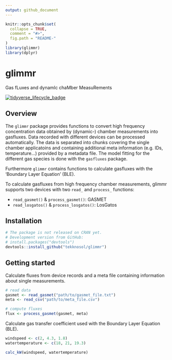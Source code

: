 ```yaml
---
output: github_document
---
```


<!-- README.md is generated from README.Rmd. Please edit that file -->

```r
knitr::opts_chunk$set(
  collapse = TRUE,
  comment = "#>",
  fig.path = "README-"
)
library(glimmr)
library(dplyr)
```

# glimmr
Gas fLuxes and dynamIc chaMber MeasuRements

[![tidyverse_lifecycle_badge](https://img.shields.io/badge/lifecycle-experimental-orange.svg)](https://www.tidyverse.org/lifecycle/#experimental)

## Overview
The `glimmr` package provides functions to convert high frequency concentration data
obtained by (dynamic-) chamber measurements into gasfluxes. Data recorded with different devices can be processed automatically. The data is separated into chunks covering the single chamber applicatoins and containing additional meta information (e.g. IDs, temperature...) provided by a metadata file.
The model fitting for the different gas species is done with the `gasfluxes` package.

Furthermore `glimmr` contains functions to calculate gasfluxes with the 'Boundary Layer Equation' (BLE). 

To calculate gasfluxes from high frequency chamber measurements, glimmr supports two devices with two `read_` and `process_` functions:

* `read_gasmet()` & `process_gasmet()`: GASMET
* `read_losgatos()` & `process_losgatos()`: LosGatos

## Installation

```r
# The package is not released on CRAN yet.
# Development version from GitHub:
# install.packages("devtools")
devtools::install_github("tekknosol/glimmr")
```

## Getting started
Calculate fluxes from device records and a meta file containing information about single measurements.

```r
# read data
gasmet <- read_gasmet("path/to/gasmet_file.txt")
meta <- read_csv("path/to/meta_file.csv")

# compute fluxes
flux <- process_gasmet(gasmet, meta)
```

Calculate gas transfer coefficient used with the Boundary Layer Equation (BLE).

```r
windspeed <- c(2, 4.3, 1.8)
watertemperature <- c(18, 21, 19.3)

calc_kW(windspeed, watertemperature)
```
